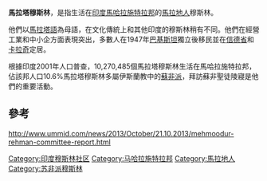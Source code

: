 '''馬拉塔穆斯林'''，是指生活在[[印度|印度]][[馬哈拉施特拉邦|馬哈拉施特拉邦]]的[[馬拉地人|馬拉地人]]穆斯林。

他們以[[馬拉塔語|馬拉塔語]]為母語，在文化傳統上和其他印度的穆斯林稍有不同。他們在經營工業和中小企方面表現突出，多數人在1947年[[巴基斯坦|巴基斯坦]]獨立後移民並在[[信德省|信德省]]和[[卡拉奇|卡拉奇]]定居。

根據印度2001年人口普查，10,270,485個馬拉塔穆斯林生活在馬哈拉施特拉邦，佔該邦人口10.6%馬拉塔穆斯林多屬伊斯蘭教中的[[蘇非派|蘇非派]]，拜訪蘇非聖徒陵寢是他們的重要活動。

==參考==
http://www.ummid.com/news/2013/October/21.10.2013/mehmoodur-rehman-committee-report.html

[[Category:印度穆斯林社区|Category:印度穆斯林社区]]
[[Category:马哈拉施特拉邦|Category:马哈拉施特拉邦]]
[[Category:馬拉地人|Category:馬拉地人]]
[[Category:苏非派穆斯林|Category:苏非派穆斯林]]